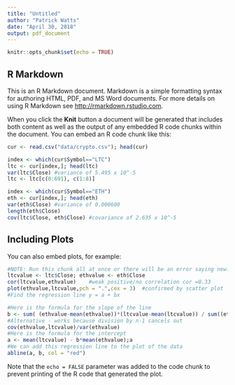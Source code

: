 ```yaml
---
title: "Untitled"
author: "Patrick Watts"
date: "April 30, 2018"
output: pdf_document
---
```


```r
knitr::opts_chunk$set(echo = TRUE)
```

## R Markdown

This is an R Markdown document. Markdown is a simple formatting syntax for authoring HTML, PDF, and MS Word documents. For more details on using R Markdown see <http://rmarkdown.rstudio.com>.

When you click the **Knit** button a document will be generated that includes both content as well as the output of any embedded R code chunks within the document. You can embed an R code chunk like this:

```r
cur <- read.csv("data/crypto.csv"); head(cur)

index <- which(cur$Symbol=="LTC")
ltc <- cur[index,]; head(ltc)
var(ltc$Close) #variance of 5.495 x 10^-5
ltc <- ltc[c(0:691), c(1:8)]

index <- which(cur$Symbol=="ETH")
eth <- cur[index,]; head(eth)
var(eth$Close) #variance of 0.000600
length(eth$Close)
cov(ltc$Close, eth$Close) #covariance of 2.635 x 10^-5

```

## Including Plots

You can also embed plots, for example:

```r
#NOTE: Run this chunk all at once or there will be an error saying new.plot needs to be called
ltcvalue <- ltc$Close; ethvalue <- eth$Close
cor(ltcvalue,ethvalue)    #weak positive/no correlation cor =0.33
plot(ethvalue,ltcvalue,pch = ".",cex = 3)  #confirmed by scatter plot
#Find the regression line y = a + bx

#Here is the formula for the slope of the line
b <- sum( (ethvalue-mean(ethvalue))*(ltcvalue-mean(ltcvalue)) / sum((ethvalue-mean(ethvalue))^2));b 
#Alternative - works because division by n-1 cancels out
cov(ethvalue,ltcvalue)/var(ethvalue)
#Here is the formula for the intercept
a <- mean(ltcvalue) - b*mean(ethvalue);a    
#We can add this regression line to the plot of the data
abline(a, b, col = "red")
```

Note that the `echo = FALSE` parameter was added to the code chunk to prevent printing of the R code that generated the plot.

